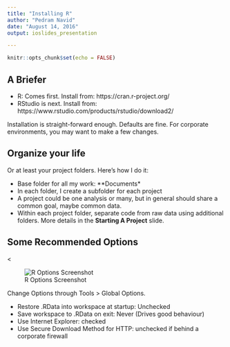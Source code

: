 ```yaml
---
title: "Installing R"
author: "Pedram Navid"
date: "August 14, 2016"
output: ioslides_presentation

---
```


```r
knitr::opts_chunk$set(echo = FALSE)
```


## A Briefer
* R: Comes first. Install from: https://cran.r-project.org/
* RStudio is next. Install from: https://www.rstudio.com/products/rstudio/download2/

Installation is straight-forward enough. Defaults are fine. For corporate
environments, you may want to make a few changes.

## Organize your life
Or at least your project folders. Here's how I do it:  

* Base folder for all my work: **Documents\R\workspace**
* In each folder, I create a subfolder for each project
* A project could be one analysis or many, but in general should share a
common goal, maybe common data.
* Within each project folder, separate code from raw data using additional
folders. More details in the **Starting A Project** slide.

## Some Recommended Options{.small}
<<div class="columns-2">
![R Options Screenshot](img/r_options.png)

Change Options through Tools > Global Options.

* Restore .RData into workspace at startup: Unchecked 
* Save workspace to .RData on exit: Never (Drives good behaviour)
* Use Internet Explorer: checked
* Use Secure Download Method for HTTP: unchecked if behind a corporate firewall
</div>